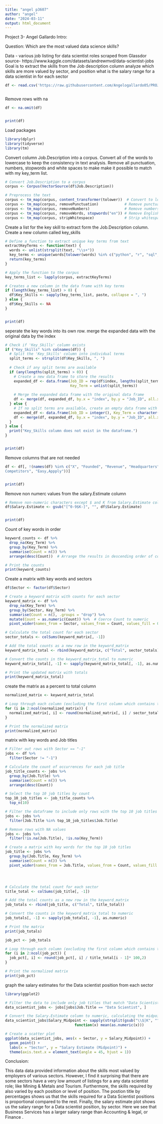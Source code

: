 ---
title: "angel p3607"
author: "angel"
date: "2024-03-11"
output: html_document
---
Project 3- Angel Gallardo
Intro:

Question: Which are the most valued data science skills?

Data - various job listing for data scientist roles scraped from Glassdor
source- https://www.kaggle.com/datasets/andrewmvd/data-scientist-jobs
Goal is to extract the skills from the Job description column
analyze which skills are more valued by sector, and position 
what is the salary range for a data scientist in for each sector





```{r}
df <- read.csv('https://raw.githubusercontent.com/Angelogallardo05/PROJECT3/main/DataScientist.csv')



```



Remove rows with na
```{r}
df <- na.omit(df)


print(df)
```
Load packages
```{r}
library(dplyr)
library(tidyverse)
library(tm)
```


Convert column Job.Description into a corpus. Convert all of the words to lowercase to keep the consistency in text analysis. Remove
all punctuation, numbers, stopwords and white spaces to make make it possible to match with my key_term list.

```{r}

# Convert Job.Description to a corpus
corpus <- Corpus(VectorSource(df$Job.Description))

# Preprocess the text
corpus <- tm_map(corpus, content_transformer(tolower))  # Convert to lowercase
corpus <- tm_map(corpus, removePunctuation)            # Remove punctuation
corpus <- tm_map(corpus, removeNumbers)                # Remove numbers
corpus <- tm_map(corpus, removeWords, stopwords("en")) # Remove English stopwords
corpus <- tm_map(corpus, stripWhitespace)              # Strip whitespace


```


Create a list for the key skill to extract form the Job.Description column. Create a new column called key_skills
```{r}
# Define a function to extract unique key terms from text
extractKeyTerms <- function(text) {
  words <- unlist(strsplit(text, "\\s+"))
  key_terms <- unique(words[tolower(words) %in% c("python", "r", "sql", "machine learning", "deep learning", "data analysis", "analytics", "data analytics", "data management", "statistics", "modelling", "data wrangling", "algorithm", "database management", "data visualization", "visualization", "cloud computing", "predictive modelling", "regression", "machine", "predictive", "quantitative", "building machine learning models", "ai", "artificial intelligence")])
  return(key_terms)
}

# Apply the function to the corpus
key_terms_list <- lapply(corpus, extractKeyTerms)

# Creates a new column in the data frame with key terms
if (length(key_terms_list) > 0) {
  df$Key_Skills <- sapply(key_terms_list, paste, collapse = ", ")
} else {
  df$Key_Skills <- NA
}


print(df)
```





seperate the key words into its own row. merge the expanded data with the original data by the index
```{r}
# Check if 'Key_Skills' column exists
if ("Key_Skills" %in% colnames(df)) {
  # Split the 'Key_Skills' column into individual terms
  split_terms <- strsplit(df$Key_Skills, ", ")
  
  # Check if any split terms are available
  if (any(lengths(split_terms) > 0)) {
    # Create a new data frame to store the results
    expanded_df <- data.frame(Job_ID = rep(df$index, lengths(split_terms)),
                              Key_Term = unlist(split_terms))
    
    # Merge the expanded data frame with the original data frame
    df <- merge(df, expanded_df, by.x = "index", by.y = "Job_ID", all.x = TRUE)
  } else {
    # If no split terms are available, create an empty data frame with the same structure as df
    expanded_df <- data.frame(Job_ID = integer(), Key_Term = character())
    df <- merge(df, expanded_df, by.x = "index", by.y = "Job_ID", all.x = TRUE)
  }
} else {
  print("Key_Skills column does not exist in the dataframe.")
}


print(df)
```



Remove columns that are not needed
```{r}
df <- df[, !(names(df) %in% c("X", "Founded", "Revenue", "Headquarters", "Job.Description","	
Competitors", "Easy,Appply"))]


print(df)
```




Remove non numerc values from the salary.Estimate column 
```{r}
# Remove non-numeric characters except $ and K from Salary.Estimate column
df$Salary.Estimate <- gsub("[^0-9$K-]", "", df$Salary.Estimate)


print(df)
```
Count of key words in order
```{r}
keyword_counts <- df %>%
  drop_na(Key_Term) %>%
  group_by(Key_Term) %>%
  summarise(Count = n()) %>%
  arrange(desc(Count))  # Arrange the results in descending order of counts

# Print the counts
print(keyword_counts)
```


Create a matrix with key words and sectors

```{r}
df$Sector <- factor(df$Sector)

# Create a keyword matrix with counts for each sector
keyword_matrix <- df %>%
  drop_na(Key_Term) %>%
  group_by(Sector, Key_Term) %>%
  summarise(Count = n(), .groups = "drop") %>%
  mutate(Count = as.numeric(Count)) %>%  # Coerce Count to numeric
  pivot_wider(names_from = Sector, values_from = Count, values_fill = 0)

# Calculate the total count for each sector
sector_totals <- colSums(keyword_matrix[, -1])

# Add the total counts as a new row in the keyword_matrix
keyword_matrix_total <- rbind(keyword_matrix, c("Total", sector_totals))

# Convert the counts in the keyword_matrix_total to numeric
keyword_matrix_total[, -1] <- sapply(keyword_matrix_total[, -1], as.numeric)

# Print the updated matrix with totals
print(keyword_matrix_total)
```

create the matrix as a percent to total column
```{r}
normalized_matrix <- keyword_matrix_total

# Loop through each column (excluding the first column which contains the keywords)
for (i in 2:ncol(normalized_matrix)) {
  normalized_matrix[, i] <- round(normalized_matrix[, i] / sector_totals[i - 1]* 100,2)
}

# Print the normalized matrix
print(normalized_matrix)
```


matrix with key words and Job titles

```{r}
# Filter out rows with Sector == "-1"
jobs <- df %>%
  filter(Sector != "-1")

# Calculate the count of occurrences for each job title
job_title_counts <- jobs %>%
  group_by(Job.Title) %>%
  summarise(Count = n()) %>%
  arrange(desc(Count))

# Select the top 10 job titles by count
top_10_job_titles <- job_title_counts %>%
  top_n(10)

# Filter the dataframe to include only rows with the top 10 job titles
jobs <- jobs %>%
  filter(Job.Title %in% top_10_job_titles$Job.Title)

# Remove rows with NA values
jobs <- jobs %>%
  filter(!is.na(Job.Title), !is.na(Key_Term))

# Create a matrix with key words for the top 10 job titles
job_title <- jobs %>%
  group_by(Job.Title, Key_Term) %>%
  summarise(Count = n()) %>%
  pivot_wider(names_from = Job.Title, values_from = Count, values_fill = 0)




# Calculate the total count for each sector
title_total <- colSums(job_title[, -1])

# Add the total counts as a new row in the keyword_matrix
job_totals <- rbind(job_title, c("Total", title_total))

# Convert the counts in the keyword_matrix_total to numeric
job_totals[, -1] <- sapply(job_totals[, -1], as.numeric)

# Print the matrix
print(job_totals)
```





```{r}
job_pct <- job_totals

# Loop through each column (excluding the first column which contains the keywords)
for (i in 2:ncol(job_pct)) {
  job_pct[, i] <- round(job_pct[, i] / title_total[i - 1]* 100,2)
}

# Print the normalized matrix
print(job_pct)
```



graph the salary estimates for the Data scientist position from each sector 
```{r}
library(ggplot2)

# Filter the data to include only job titles that match "Data Scientist"
data_scientist_jobs <- jobs[jobs$Job.Title == "Data Scientist", ]

# Convert the Salary.Estimate column to numeric, calculating the midpoint of each salary range
data_scientist_jobs$Salary_Midpoint <- sapply(strsplit(gsub("\\$|K", "", data_scientist_jobs$Salary.Estimate), "-"), 
                                function(x) mean(as.numeric(x)))

# Create a scatter plot
ggplot(data_scientist_jobs, aes(x = Sector, y = Salary_Midpoint)) +
  geom_point() +
  labs(x = "Sector", y = "Salary Estimate (Midpoint)") +
  theme(axis.text.x = element_text(angle = 45, hjust = 1))
```




Conclusion:

This data data provided information about the skills most valued by employers of various sectors. However, I find it surprising that there are some sectors have a very low amount of listings for a any data scientist role; like Mining & Metals and Tourism. 
Furthermore, the skills required by also varied by each position or level of position. The postion title by percentages shows us that the skills required for a Data Scientist positions is proportional compared to the rest. Finally, the salary estimate plot shows us the salary range for a Data scientist position, by sector. Here we see that Business Services has a larger salary range than Accounting & legal, or Finance .








